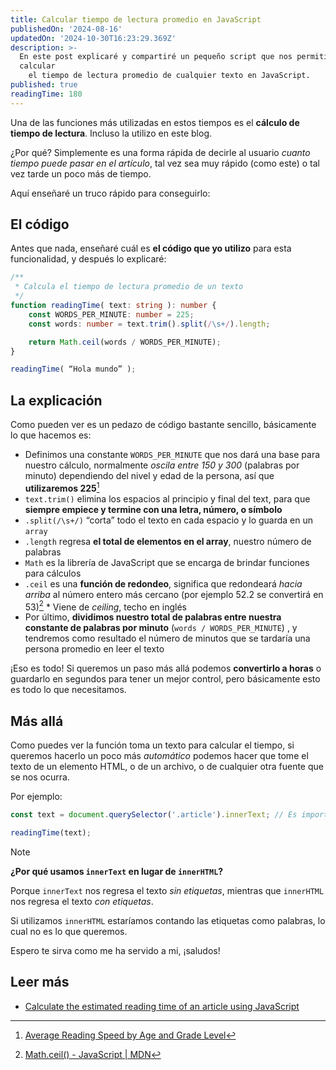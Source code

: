 ```yaml
---
title: Calcular tiempo de lectura promedio en JavaScript
publishedOn: '2024-08-16'
updatedOn: '2024-10-30T16:23:29.369Z'
description: >-
  En este post explicaré y compartiré un pequeño script que nos permitirá
  calcular
    el tiempo de lectura promedio de cualquier texto en JavaScript.
published: true
readingTime: 180
---
```


Una de las funciones más utilizadas en estos tiempos es el **cálculo de tiempo de
lectura**. Incluso la utilizo en este blog.

¿Por qué? Simplemente es una forma rápida de decirle al usuario _cuanto tiempo
puede pasar en el artículo_, tal vez sea muy rápido (como este) o tal vez tarde
un poco más de tiempo.

Aquí enseñaré un truco rápido para conseguirlo:

## El código

Antes que nada, enseñaré cuál es **el código que yo utilizo** para esta funcionalidad,
y después lo explicaré:

```ts
/**
 * Calcula el tiempo de lectura promedio de un texto
 */
function readingTime( text: string ): number {
    const WORDS_PER_MINUTE: number = 225;
    const words: number = text.trim().split(/\s+/).length;

    return Math.ceil(words / WORDS_PER_MINUTE);
}

readingTime( “Hola mundo” );
```

## La explicación

Como pueden ver es un pedazo de código bastante sencillo, básicamente lo que hacemos es:

- Definimos una constante `WORDS_PER_MINUTE` que nos dará una base para nuestro
  cálculo, normalmente _oscila entre 150 y 300_ (palabras por minuto) dependiendo
  del nivel y edad de la persona, así que **utilizaremos 225**[^1]
- `text.trim()` elimina los espacios al principio y final del text, para que
  **siempre empiece y termine con una letra, número, o símbolo**
- `.split(/\s+/)` “corta” todo el texto en cada espacio y lo guarda en un `array`
- `.length` regresa **el total de elementos en el array**, nuestro número de palabras
- `Math` es la librería de JavaScript que se encarga de brindar funciones para cálculos
- `.ceil` es una **función de redondeo**, significa que redondeará _hacia arriba_
  al número entero más cercano (por ejemplo 52.2 se convertirá en 53)[^2] \* Viene de _ceiling_, techo en inglés
- Por último, **dividimos nuestro total de palabras entre nuestra constante de
  palabras por minuto** (`words / WORDS_PER_MINUTE`) , y tendremos como resultado
  el número de minutos que se tardaría una persona promedio en leer el texto

¡Eso es todo! Si queremos un paso más allá podemos **convertirlo a horas** o guardarlo
en segundos para tener un mejor control, pero básicamente esto es todo lo que necesitamos.

## Más allá

Como puedes ver la función toma un texto para calcular el tiempo, si queremos hacerlo un poco más
_automático_ podemos hacer que tome el texto de un elemento HTML, o de un archivo, o de cualquier
otra fuente que se nos ocurra.

Por ejemplo:

```ts
const text = document.querySelector('.article').innerText; // Es importante usar \`innerText\`;

readingTime(text);
```

> [!NOTE]
>
> **¿Por qué usamos `innerText` en lugar de `innerHTML`?**
>
> Porque `innerText` nos regresa el texto _sin etiquetas_,
> mientras que `innerHTML` nos regresa el texto _con etiquetas_.
>
> Si utilizamos `innerHTML` estaríamos contando las etiquetas como palabras,
> lo cual no es lo que queremos.

Espero te sirva como me ha servido a mi, ¡saludos!

## Leer más

- [Calculate the estimated reading time of an article using JavaScript](https://dev.to/michaelburrows/calculate-the-estimated-reading-time-of-an-article-using-javascript-2k9l)

[^1]: [Average Reading Speed by Age and Grade Level](https://scholarwithin.com/average-reading-speed#average-reading-speed-by-age-and-grade)

[^2]: [Math.ceil() - JavaScript | MDN](https://developer.mozilla.org/en-US/docs/Web/JavaScript/Reference/Global_Objects/Math/ceil)
